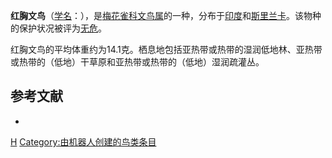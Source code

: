 {{Speciesbox 
| taxon = Lonchura kelaarti
| image = LonchuraKelaartiKeulemans.png
| status = LC | status_system = IUCN3.1
| authority = Jerdon, 1863
}}

'''红胸文鸟'''（[[学名|学名]]：{{lang|la|''Lonchura kelaarti''}}），是[[梅花雀科|梅花雀科]][[文鸟属|文鸟属]]的一种，分布于[[印度|印度]]和[[斯里兰卡|斯里兰卡]]。该物种的保护状况被评为[[无危|无危]]。

红胸文鸟的平均体重约为14.1克。栖息地包括亚热带或热带的湿润低地林、亚热带或热带的（低地）干草原和亚热带或热带的（低地）湿润疏灌丛。

== 参考文献 ==
*{{cite web|url=http://www.birdlife.org/datazone/speciesfactsheet.php?id=8708&m=0|title=Lonchura kelaarti|publisher=[[国际鸟盟|BirdLife.org]]|accessdate=2011-06-27}}
{{commons category|Lonchura kelaarti}}
{{Taxonbar|from=Q819464}}

[[Category:文鸟属|H]]
[[Category:由机器人创建的鸟类条目|Category:由机器人创建的鸟类条目]]